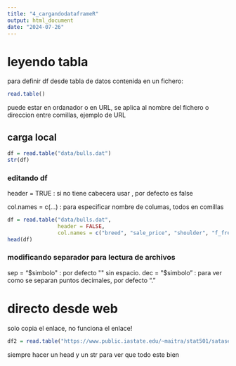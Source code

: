 ```yaml
---
title: "4_cargandodataframeR"
output: html_document
date: "2024-07-26"
---
```


# leyendo tabla

para definir df desde tabla de datos contenida en un fichero:

```r
read.table()
```

puede estar en ordanador o en URL, se aplica al nombre del fichero o direccion entre comillas, ejemplo de URL

## carga local

```r
df = read.table("data/bulls.dat")
str(df)
```

### editando df

header = TRUE  : si no tiene cabecera usar , por defecto es false

col.names = c(...) : para especificar nombre de columas, todos en comillas


```r
df = read.table("data/bulls.dat",
                header = FALSE,
                col.names = c("breed", "sale_price", "shoulder", "f_free_body", "percent_ff_body","frame_scale", "back_fat", "sale_height","sale_weight"))
head(df)

```


### modificando separador para lectura de archivos

sep = "$simbolo" : por defecto "" sin espacio.
dec = "$simbolo"           : para ver como se separan puntos decimales, por defecto "."

# directo desde web

solo copia el enlace, no funciona el enlace!
```r
df2 = read.table("https://www.public.iastate.edu/~maitra/stat501/satasets/morel.dat")
```


siempre hacer un head y un str para ver que todo este bien




